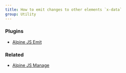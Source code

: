 ```yaml
---
title: How to emit changes to other elements `x-data`
group: Utility
---
```


### Plugins

- [Alpine JS Emit](https://github.com/markmead/alpinejs-emit)

### Related

- [Alpine JS Manage](/components/manage)
